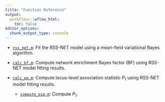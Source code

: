 ```yaml
---
title: "Function Reference"
output:
  workflowr::wflow_html:
    toc: false
editor_options:
  chunk_output_type: console
---
```


[`rss_net.m`]: https://github.com/SUwonglab/rss-net/blob/master/src/rss_net.m
[`calc_bf.m`]: https://github.com/SUwonglab/rss-net/blob/master/src/calc_bf.m
[`calc_pp.m`]: https://github.com/SUwonglab/rss-net/blob/master/src/calc_pp.m
[`compute_pip.m`]: https://github.com/stephenslab/rss/blob/master/src_vb/compute_pip.m

- [`rss_net.m`][]: Fit the RSS-NET model using a mean-field variational Bayes algorithm.

- [`calc_bf.m`][]: Compute network enrichment Bayes factor (BF) using RSS-NET model fitting results. 

- [`calc_pp.m`][]: Compute locus-level association statistic $P_1$ using RSS-NET model fitting results.

    - [`compute_pip.m`][]: Compute $P_1$. 
